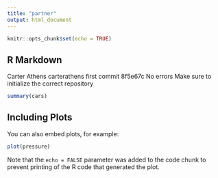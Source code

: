 ```yaml
---
title: "partner"
output: html_document
---
```


```r
knitr::opts_chunk$set(echo = TRUE)
```

## R Markdown

Carter Athens carterathens
first commit  8f5e67c
No errors
Make sure to initialize the correct repository

```r
summary(cars)
```

## Including Plots

You can also embed plots, for example:

```r
plot(pressure)
```

Note that the `echo = FALSE` parameter was added to the code chunk to prevent printing of the R code that generated the plot.



